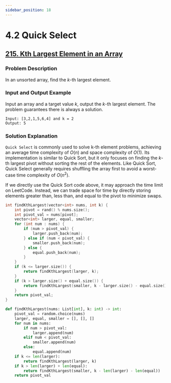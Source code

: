 ```yaml
---
sidebar_position: 18
---
```


# 4.2 Quick Select

## [215. Kth Largest Element in an Array](https://leetcode.com/problems/kth-largest-element-in-an-array/)

### Problem Description

In an unsorted array, find the $k$-th largest element.

### Input and Output Example

Input an array and a target value $k$, output the $k$-th largest element. The problem guarantees there is always a solution.

```
Input: [3,2,1,5,6,4] and k = 2
Output: 5
```

### Solution Explanation

`Quick Select` is commonly used to solve k-th element problems, achieving an average time complexity of $O(n)$ and space complexity of $O(1)$. Its implementation is similar to Quick Sort, but it only focuses on finding the $k$-th largest pivot without sorting the rest of the elements. Like Quick Sort, Quick Select generally requires shuffling the array first to avoid a worst-case time complexity of $O(n^2)$.

If we directly use the Quick Sort code above, it may approach the time limit on LeetCode. Instead, we can trade space for time by directly storing elements greater than, less than, and equal to the pivot to minimize swaps.

<Tabs>
<TabItem value="cpp" label="C++">

```cpp
int findKthLargest(vector<int> nums, int k) {
    int pivot = rand() % nums.size();
    int pivot_val = nums[pivot];
    vector<int> larger, equal, smaller;
    for (int num : nums) {
        if (num > pivot_val) {
            larger.push_back(num);
        } else if (num < pivot_val) {
            smaller.push_back(num);
        } else {
            equal.push_back(num);
        }
    }
    if (k <= larger.size()) {
        return findKthLargest(larger, k);
    }
    if (k > larger.size() + equal.size()) {
        return findKthLargest(smaller, k - larger.size() - equal.size());
    }
    return pivot_val;
}
```

</TabItem>
<TabItem value="py" label="Python">

```py
def findKthLargest(nums: List[int], k: int) -> int:
    pivot_val = random.choice(nums)
    larger, equal, smaller = [], [], []
    for num in nums:
        if num > pivot_val:
            larger.append(num)
        elif num < pivot_val:
            smaller.append(num)
        else:
            equal.append(num)
    if k <= len(larger):
        return findKthLargest(larger, k)
    if k > len(larger) + len(equal):
        return findKthLargest(smaller, k - len(larger) - len(equal))
    return pivot_val
```

</TabItem>

</Tabs>